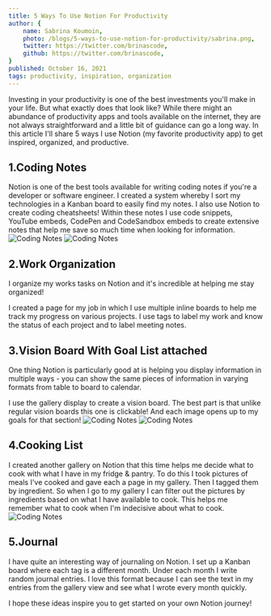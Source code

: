```yaml
---
title: 5 Ways To Use Notion For Productivity
author: {
	name: Sabrina Koumoin,
	photo: /blogs/5-ways-to-use-notion-for-productivity/sabrina.png,
	twitter: https://twitter.com/brinascode,
	github: https://twitter.com/brinascode,
}
published: October 16, 2021
tags: productivity, inspiration, organization
---
```

Investing in your productivity is one of the best investments you'll make in your life. But what exactly does that look like? While there might an abundance of productivity apps and tools available on the internet, they are not always straightforward and a little bit of guidance can go a long way. In this article I'll share 5 ways I use Notion (my favorite productivity app) to get inspired, organized, and productive. 

## 1.Coding Notes

Notion is one of the best tools available for writing coding notes if you're a developer or software engineer. I created a system whereby I sort my technologies in a Kanban board to easily find my notes. I also use Notion to create coding cheatsheets!
Within these notes I use code snippets, YouTube embeds, CodePen and CodeSandbox embeds to create extensive notes that help me save so much time when looking for information.
![Coding Notes](/blogs/5-ways-to-use-notion-for-productivity/notion4.png)
![Coding Notes](/blogs/5-ways-to-use-notion-for-productivity/notion5.png)

##  2.Work Organization

I organize my works tasks on Notion and it's incredible at helping me stay organized! 

I created a page for my job in which I use multiple inline boards to help me track my progress on various projects. I use tags to label my work and know the status of each project and to label meeting notes.

## 3.Vision Board With Goal List attached

One thing Notion is particularly good at is 
helping you display information in multiple ways - 
you can show the same pieces of information in varying 
formats from table to board to calendar. 

I use the gallery display to create a vision board. 
The best part is that unlike regular vision boards this one is clickable! 
And each image opens up to my goals for that section!
![Coding Notes](/blogs/5-ways-to-use-notion-for-productivity/notion1.png)
![Coding Notes](/blogs/5-ways-to-use-notion-for-productivity/notion2.png)


## 4.Cooking List

I created another gallery on Notion that this time helps me decide what to cook with what I have in my fridge & pantry. To do this I took pictures of meals I've cooked and gave each a page in my gallery. Then I tagged them by ingredient. So when I go to my gallery I can filter out the pictures by ingredients based on what I have available to cook. This helps me remember what to cook when I'm indecisive about what to cook.
![Coding Notes](/blogs/5-ways-to-use-notion-for-productivity/notion3.png)
## 5.Journal

I have quite an interesting way of journaling on Notion. I set up a Kanban board where each tag is a different month. Under each month I write random journal entries. I love this format because I can see the text in my entries from the gallery view and see what I wrote every month quickly.


I hope these ideas inspire you to get started on your own Notion journey!

